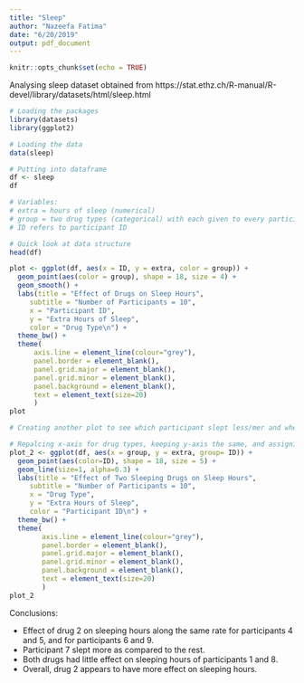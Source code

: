 ```yaml
---
title: "Sleep"
author: "Nazeefa Fatima"
date: "6/20/2019"
output: pdf_document
---
```


```r
knitr::opts_chunk$set(echo = TRUE)
```

Analysing sleep dataset obtained from https://stat.ethz.ch/R-manual/R-devel/library/datasets/html/sleep.html

```r

# Loading the packages
library(datasets)
library(ggplot2)
```

```r

# Loading the data
data(sleep)

# Putting into dataframe
df <- sleep
df

# Variables:
# extra = hours of sleep (numerical)
# group = two drug types (categorical) with each given to every participant
# ID refers to participant ID

# Quick look at data structure
head(df)
```

```r

plot <- ggplot(df, aes(x = ID, y = extra, color = group)) +
  geom_point(aes(color = group), shape = 18, size = 4) + 
  geom_smooth() +
  labs(title = "Effect of Drugs on Sleep Hours",
     subtitle = "Number of Participants = 10",
     x = "Participant ID",
     y = "Extra Hours of Sleep",
     color = "Drug Type\n") +
  theme_bw() +
  theme(
      axis.line = element_line(colour="grey"),
      panel.border = element_blank(),
      panel.grid.major = element_blank(),
      panel.grid.minor = element_blank(),
      panel.background = element_blank(),
      text = element_text(size=20)
      )
plot
```

```r

# Creating another plot to see which participant slept less/mer and whether there is any overlap

# Repalcing x-axis for drug types, keeping y-axis the same, and assigning IDs as data points
plot_2 <- ggplot(df, aes(x = group, y = extra, group= ID)) +
  geom_point(aes(color=ID), shape = 18, size = 5) + 
  geom_line(size=1, alpha=0.3) +
  labs(title = "Effect of Two Sleeping Drugs on Sleep Hours",
     subtitle = "Number of Participants = 10",
     x = "Drug Type",
     y = "Extra Hours of Sleep",
     color = "Participant ID\n") +
  theme_bw() + 
  theme(
        axis.line = element_line(colour="grey"),
        panel.border = element_blank(),
        panel.grid.major = element_blank(),
        panel.grid.minor = element_blank(),
        panel.background = element_blank(),
        text = element_text(size=20)
        )
plot_2

```

Conclusions:

- Effect of drug 2 on sleeping hours along the same rate for participants 4 and 5, and for participants 6 and 9.
- Participant 7 slept more as compared to the rest.
- Both drugs had little effect on sleeping hours of participants 1 and 8.
- Overall, drug 2 appears to have more effect on sleeping hours.
